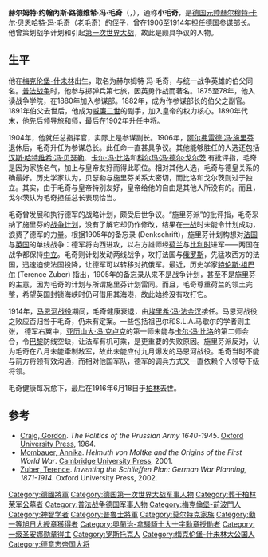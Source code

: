 
{{Infobox military person
|name=赫尔姆特·约翰內斯·路德维希·冯·毛奇<br/>Helmuth Johann Ludwig von Moltke
|birth_date=1848年5月23日
|death_date= {{death date and age|1916|6|18|1848|5|25|df=y}}
|birth_place={{flag|German Confederation}}[[梅克伦堡-什未林大公国|梅克伦堡-什未林大公国]][[賓多夫|賓多夫]] 
|death_place={{flag|German Empire}}[[普鲁士王国|普鲁士王国]][[柏林|柏林]]
|image=Helmuth Johannes Ludwig von Moltke 1914.jpg
|nickname=「小毛奇」
|allegiance={{flagicon|Prussia}} [[普魯士王國|普魯士王國]]<br>{{flagicon|German Empire}} [[德意志帝國|德意志帝國]]
|branch=[[普魯士陸軍|普魯士陸軍]]<br/>[[德意志帝國陸軍|德意志帝國陸軍]]
|serviceyears=1868 – 1916
|rank=[[一級上將|一級上將]]
|commands=[[德意志帝國陸軍|德意志帝國陸軍]]
|battles=[[普法戰爭|普法戰爭]]<br/> [[第一次世界大戰|第一次世界大戰]]
|awards=[[皇家維多利亞勳章|司令騎士級皇家維多利亞勳章]]（英國）
}}
'''赫尔姆特·约翰內斯·路德维希·冯·毛奇'''（{{lang-de|Helmuth Johannes Ludwig von Moltke}}，{{bd|1848年|5月23日|1916年|6月18日|}}），通称'''小毛奇'''，是[[德国元帅|德国元帅]][[赫尔穆特·卡尔·贝恩哈特·冯·毛奇|赫尔穆特·卡尔·贝恩哈特·冯·毛奇]]（老毛奇）的侄子，曾在1906至1914年担任[[德国总参谋部|德国参谋部长]]。他曾策划战争计划和引起[[第一次世界大战|第一次世界大战]]，故此是颇具争议的人物。

== 生平 ==
他在[[梅克伦堡-什未林|梅克伦堡-什未林]]出生，取名为赫尔姆特·冯·毛奇，与统一战争英雄的伯父同名。[[普法战争|普法战争]]时，他参与掷弹兵第七旅，因英勇作战而著名。1875至78年，他入读战争学院，在1880年加入参谋部。1882年，成为作参谋部长的伯父之副官。1891年伯父去世后，他成为[[威廉二世_(德国)|威廉二世]]的副手，加入皇帝的权力核心。1890年代末，他先后领导旅和师，最后在1902年升任中将。<!--Mombauer, 47-49-->

1904年，他就任总指挥官，实际上是参谋副长。1906年，[[阿尔弗雷德·冯·施里芬|阿尔弗雷德·冯·施里芬]]退休后，毛奇升任为参谋总长。此任命一直甚具争议。其他能够胜任的人选还包括[[汉斯·哈特维希·冯·贝瑟勒|汉斯·哈特维希·冯·贝瑟勒]]、[[卡尔·冯·比洛|卡尔·冯·比洛]]和[[科尔玛·冯·德尔·戈尔茨|科尔玛·冯·德尔·戈尔茨]]<!--Mombauer, 68-->有批评指，毛奇是因为家族名气，加上与皇帝友好而得此职位。相对其他人选，毛奇与德皇关系的确最好。历史学家认为，贝瑟勒与施里芬关系太密切，而比洛和戈尔茨则过于独立。其实，由于毛奇与皇帝特别友好，皇帝给他的自由是其他人所没有的。而且，戈尔茨认为毛奇担任总长表现恰当。<!--Ibid, 71-->

毛奇曾发展和执行德军的战略计划，颇受后世争议。“施里芬派”的批评指，毛奇采纳了施里芬的[[施里芬计划|战争计划]]，没有了解它却仍作修改，结果在[[一战|一战]]时未能令计划成功，浪费了德军的力量。根据1905年的备忘录 (Denkschrift)，施里芬计划构想对[[法国|法国]]与[[英国|英国]]的单线战争：德军将向西进攻，以右方雄师经[[荷兰|荷兰]]与[[比利时|比利时]]进军——两国在战争都保持[[中立|中立]]。毛奇则计划发动两线战争，攻打法国与[[俄罗斯|俄罗斯]]，先猛攻西方的法国，迅速迫使法国投降，让德军可以转移对抗俄军。最近，历史学家[[特伦斯·祖巴尔|特伦斯·祖巴尔]] (Terence Zuber) 指出，1905年的备忘录从来不是战争计划，甚至不是施里芬的主意，因为毛奇的计划与所谓施里芬计划雷同。而且，毛奇尊重荷兰的领土完整，希望英国封锁海峡时仍可借用其海港，故此始终没有攻打它。

1914年，[[第一次馬恩河戰役|马恩河战役]]期间，毛奇健康衰退，由[[埃里希·冯·法金汉|埃里希·冯·法金汉]]接任。马恩河战役之败应否归咎于毛奇，仍未有定案。一些包括祖巴尔和S.L.A.马歇尔的学者则主张， 德军右翼中，[[亚历山大·冯·克卢克|亚历山大·冯·克卢克]]的第一师未能与[[卡尔·冯·比洛|卡尔·冯·比洛]]的第二师会合，令[[巴黎|巴黎]]防线空缺，让法军有机可乘，是更重要的失败原因。施里芬派反对，认为毛奇在八月未能牵制敌军，故此未能应付九月爆发的马恩河战役。毛奇当时不能与前方将领有效沟通，而相对他国军队，德军的调兵方式又一直依赖个人领导下级将领。

毛奇健康每况愈下，最后在1916年6月18日于[[柏林|柏林]]去世。

== 参考 ==
*[[Gordon_A._Craig|Craig, Gordon]]. ''The Politics of the Prussian Army 1640-1945''. [[Oxford_University_Press|Oxford University Press]], 1964.
*[[Annika_Mombauer|Mombauer, Annika]]. ''Helmuth von Moltke and the Origins of the First World War''. [[Cambridge_University_Press|Cambridge University Press]], 2001.
*[[Terence_Zuber|Zuber, Terence]]. ''Inventing the Schlieffen Plan: German War Planning, 1871-1914''. Oxford University Press, 2002.

{{start box}}
{{succession box | 1=[[阿尔弗雷德·冯·施里芬|阿尔弗雷德·冯·施里芬]] | 2=[[埃里希·冯·法金汉|埃里希·冯·法金汉]] | 3=[[德国总参谋部|德国参谋部长]] | 4=1906-14年 }}
{{end box}}

{{德意志帝國總參謀部總參謀長}}
{{德意志帝國大將}}
{{Authority control}}

{{DEFAULTSORT:Moltke The Younger, Helmuth Von}}
[[Category:德國將軍|Category:德國將軍]]
[[Category:德国第一次世界大战军事人物|Category:德国第一次世界大战军事人物]]
[[Category:葬于柏林荣军公墓者|Category:葬于柏林荣军公墓者]]
[[Category:普法战争德国军事人物|Category:普法战争德国军事人物]]
[[Category:梅克倫堡-前波門人|Category:梅克倫堡-前波門人]]
[[Category:神智学者|Category:神智学者]]
[[Category:普魯士將軍|Category:普魯士將軍]]
[[Category:莫尔特克家族|Category:莫尔特克家族]]
[[Category:勳一等旭日大綬章獲得者|Category:勳一等旭日大綬章獲得者]]
[[Category:奧蘭治-拿騷騎士大十字勳章授勛者|Category:奧蘭治-拿騷騎士大十字勳章授勛者]]
[[Category:一级圣安娜勋章得主|Category:一级圣安娜勋章得主]]
[[Category:罗斯托克人|Category:罗斯托克人]]
[[Category:梅克伦堡-什未林大公国人|Category:梅克伦堡-什未林大公国人]]
[[Category:德意志帝国大将|Category:德意志帝国大将]]